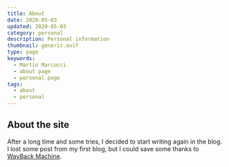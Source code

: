 ```yaml
---
title: About
date: 2020-05-03
updated: 2020-05-03
category: personal
description: Personal information
thumbnail: generic.avif
type: page
keywords:
  - Martín Marcucci
  - about page
  - personal page
tags:
  - about
  - personal
---
```


## About the site

After a long time and some tries, I decided to start writing again in the blog.
I lost some post from my first blog, but I could save some thanks to
[WayBack Machine](https://web.archive.org/web).
